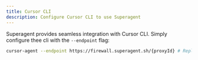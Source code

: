 ```yaml
---
title: Cursor CLI
description: Configure Cursor CLI to use Superagent
---
```


Superagent provides seamless integration with Cursor CLI. Simply configure thee cli with the `--endpoint` flag:

```bash title="Cursor CLI Configuration"
cursor-agent --endpoint https://firewall.superagent.sh/{proxyId} # Replace with your Superagent proxy
```